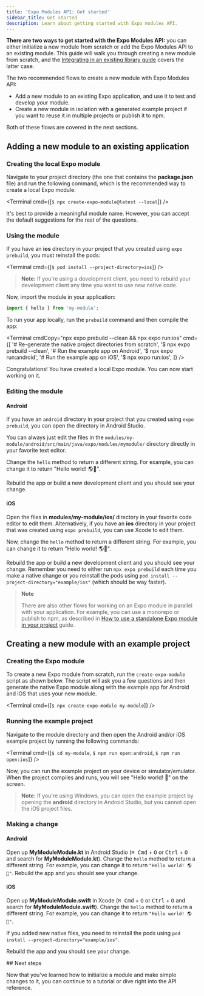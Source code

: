 ```yaml
---
title: 'Expo Modules API: Get started'
sidebar_title: Get started
description: Learn about getting started with Expo modules API.
---
```




**There are two ways to get started with the Expo Modules API:** you can either initialize a new module from scratch or add the Expo Modules API to an existing module. This guide will walk you through creating a new module from scratch, and the [Integrating in an existing library guide](/modules/existing-library) covers the latter case.

The two recommended flows to create a new module with Expo Modules API:

- Add a new module to an existing Expo application, and use it to test and develop your module.
- Create a new module in isolation with a generated example project if you want to reuse it in multiple projects or publish it to npm.

Both of these flows are covered in the next sections.

## Adding a new module to an existing application

<Step label="1">

### Creating the local Expo module

Navigate to your project directory (the one that contains the **package.json** file) and run the following command, which is the recommended way to create a local Expo module:

<Terminal cmd={[`$ npx create-expo-module@latest --local`]} />

It's best to provide a meaningful module name. However, you can accept the default suggestions for the rest of the questions.

</Step>

<Step label="2">

### Using the module

If you have an **ios** directory in your project that you created using `expo prebuild`, you must reinstall the pods:

<Terminal cmd={[`$ pod install --project-directory=ios`]} />

> **Note:**
> If you're using a development client, you need to rebuild your development client any time you want to use new native code.

Now, import the module in your application:

```js
import { hello } from 'my-module';
```

To run your app locally, run the `prebuild` command and then compile the app:

<Terminal
  cmdCopy="npx expo prebuild --clean && npx expo run:ios"
  cmd={[
    '# Re-generate the native project directories from scratch',
    '$ npx expo prebuild --clean',
    '# Run the example app on Android',
    '$ npx expo run:android',
    '# Run the example app on iOS',
    '$ npx expo run:ios',
  ]}
/>

Congratulations! You have created a local Expo module. You can now start working on it.

</Step>

<Step label="3">

### Editing the module

#### Android

If you have an `android` directory in your project that you created using `expo prebuild`, you can open the directory in Android Studio.

You can always just edit the files in the `modules/my-module/android/src/main/java/expo/modules/mymodule/` directory directly in your favorite text editor.

Change the `hello` method to return a different string. For example, you can change it to return "Hello world! 🌎🍎".

Rebuild the app or build a new development client and you should see your change.

#### iOS

Open the files in **modules/my-module/ios/** directory in your favorite code editor to edit them. Alternatively, if you have an **ios** directory in your project that was created using `expo prebuild`, you can use Xcode to edit them.

Now, change the `hello` method to return a different string. For example, you can change it to return "Hello world! 🌎🍎".

Rebuild the app or build a new development client and you should see your change. Remember you need to either run `npx expo prebuild` each time you make a native change or you reinstall the pods using `pod install --project-directory="example/ios"` (which should be way faster).

</Step>

> **Note**
>
> There are also other flows for working on an Expo module in parallel with your application.
> For example, you can use a monorepo or publish to npm, as described in [How to use a standalone Expo module in your project](/modules/use-standalone-expo-module-in-your-project) guide.

## Creating a new module with an example project

<Step label="1">

### Creating the Expo module

To create a new Expo module from scratch, run the `create-expo-module` script as shown below.
The script will ask you a few questions and then generate the native Expo module along with the example app for Android and iOS that uses your new module.

<Terminal cmd={[`$ npx create-expo-module my-module`]} />

</Step>

<Step label="2">

### Running the example project

Navigate to the module directory and then open the Android and/or iOS example project by running the following commands:

<Terminal cmd={[`$ cd my-module`, `$ npm run open:android`, `$ npm run open:ios`]} />

Now, you can run the example project on your device or simulator/emulator. When the project compiles and runs, you will see "Hello world! 👋" on the screen.

> **Note:** If you're using Windows, you can open the example project by opening the **android** directory in Android Studio, but you cannot open the iOS project files.

</Step>

<Step label="3">

### Making a change

#### Android

Open up **MyModuleModule.kt** in Android Studio (<kbd>⌘ Cmd</kbd> + <kbd>O</kbd> or <kbd>Ctrl</kbd> + <kbd>O</kbd> and search for **MyModuleModule.kt**). Change the `hello` method to return a different string. For example, you can change it to return `"Hello world! 🌎🤖"`. Rebuild the app and you should see your change.

#### iOS

Open up **MyModuleModule.swift** in Xcode (<kbd>⌘ Cmd</kbd> + <kbd>O</kbd> or <kbd>Ctrl</kbd> + <kbd>O</kbd> and search for **MyModuleModule.swift**). Change the `hello` method to return a different string. For example, you can change it to return `"Hello world! 🌎🍎"`.

If you added new native files, you need to reinstall the pods using `pod install --project-directory="example/ios"`.

Rebuild the app and you should see your change.

</Step>
## Next steps

Now that you've learned how to initialize a module and make simple changes to it, you can continue to a tutorial or dive right into the API reference.

<BoxLink
  title="Creating your first native module"
  description="Create a simple, but complete, native module to interact with Android and iOS preferences APIs."
  href="/modules/native-module-tutorial"
  Icon={BookOpen02Icon}
/>

<BoxLink
  title="Module API Reference"
  description="Outline for the Expo Module API and common patterns like sending events from native code to JavaScript."
  href="/modules/module-api"
  Icon={Grid01Icon}
/>
